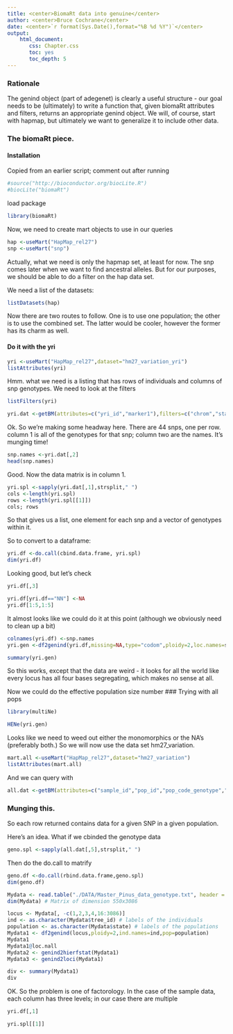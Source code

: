 ```yaml
---
title: <center>BiomaRt data into genuine</center>
author: <center>Bruce Cochrane</center>
date: <center>`r format(Sys.Date(),format="%B %d %Y")`</center>
output: 
    html_document:
       css: Chapter.css
       toc: yes
       toc_depth: 5
---
```

### Rationale

The genind object (part of adegenet) is clearly a useful structure - our goal needs to be (ultimately) to write a function that, given biomaRt attributes and filters, returns an appropriate genind object.  We will, of course, start with hapmap, but ultimately we want to generalize it to include other data.

### The biomaRt piece.

#### Installation

Copied from an earlier script; comment out after running

```r
#source("http://bioconductor.org/biocLite.R")
#biocLite("biomaRt")
```
load package
```r
library(biomaRt)
```
Now, we need to create mart objects to use in our queries
```r
hap <-useMart("HapMap_rel27")
snp <-useMart("snp")
```
Actually, what we need is only the hapmap set, at least for now.  The snp comes later when we want to find ancestral alleles.  But for our purposes, we should be able to do a filter on the hap data set.

We need a list of the datasets:
```r
listDatasets(hap)
```
Now there are two routes to follow.  One is to use one population; the other is to use the combined set.  The latter would be cooler, however the former has its charm as well.

#### Do it with the yri

```r
yri <-useMart("HapMap_rel27",dataset="hm27_variation_yri")
listAttributes(yri)
```
Hmm.  what we need is a listing that has rows of individuals and columns of snp genotypes.  We need to look at the filters
```r
listFilters(yri)
```
```r
yri.dat <-getBM(attributes=c("yri_id","marker1"),filters=c("chrom","start","stop"),values=list("chr3",10000000,10050000),mart=yri)
```
Ok.  So we're making some headway here.  There are 44 snps, one per row.  column 1 is all of the genotypes for that snp; column two are the names.  It's munging time!
```r
snp.names <-yri.dat[,2]
head(snp.names)
```
Good.  Now the data matrix is in column 1.  
```r
yri.spl <-sapply(yri.dat[,1],strsplit," ")
cols <-length(yri.spl)
rows <-length(yri.spl[[1]])
cols; rows
```
So that gives us a list, one element for each snp and a vector of genotypes within it.

So to convert to a dataframe:

```r
yri.df <-do.call(cbind.data.frame, yri.spl)
dim(yri.df)
```

Looking good, but let's check
```r
yri.df[,3]
```

```r
yri.df[yri.df=="NN"] <-NA
yri.df[1:5,1:5]
```



It almost looks like we could do it at this point (although we obviously need to clean up a bit)
```r
colnames(yri.df) <-snp.names
yri.gen <-df2genind(yri.df,missing=NA,type="codom",ploidy=2,loc.names=snp.names)

summary(yri.gen)
```
So this works, except that the data are weird - it looks for all the world like every locus has all four bases segregating, which makes no sense at all. 


Now we could do the effective population size number
### Trying with all pops
```r
library(multiNe)
```
```r
HENe(yri.gen)
```
Looks like we need to weed out either the monomorphics or the NA's (preferably both.)
So we will now use the data set hm27_variation.

```r
mart.all <-useMart("HapMap_rel27",dataset="hm27_variation")
listAttributes(mart.all)
```
And we can query with

```r
all.dat <-getBM(attributes=c("sample_id","pop_id","pop_code_genotype","marker1","genotype"),filters=c("chrom","start","stop"),values=list("chr3",10000000,10050000),mart=mart.all)
```


### Munging this.

So each row returned contains data for a given SNP in a given population.

Here's an idea.  What if we cbinded the genotype data

```r
geno.spl <-sapply(all.dat[,5],strsplit," ")
```
Then do the do.call to matrify
```r
geno.df <-do.call(rbind.data.frame,geno.spl)
dim(geno.df)
```

```r
Mydata <- read.table("./DATA/Master_Pinus_data_genotype.txt", header = TRUE)
dim(Mydata) # Matrix of dimension 550x3086
```
```r
locus <- Mydata[, -c(1,2,3,4,16:3086)]    
ind <- as.character(Mydata$tree_id) # labels of the individuals
population <- as.character(Mydata$state) # labels of the populations
Mydata1 <- df2genind(locus,ploidy=2,ind.names=ind,pop=population)
Mydata1
Mydata1@loc.nall
Mydata2 <- genind2hierfstat(Mydata1) 
Mydata3 <- genind2loci(Mydata1)
```
```r
div <- summary(Mydata1)
div
```
OK.  So the problem is one of factorology.  In the case of the sample data, each column has three levels; in our case there are multiple
```r
yri.df[,1]
```
```r
yri.spl[[1]]
```

